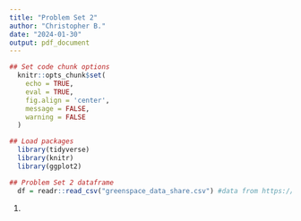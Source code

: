 ```yaml
---
title: "Problem Set 2"
author: "Christopher B."
date: "2024-01-30"
output: pdf_document
---
```


```r
## Set code chunk options
  knitr::opts_chunk$set(
    echo = TRUE,
    eval = TRUE,
    fig.align = 'center',
    message = FALSE,
    warning = FALSE
  )
```

```r
## Load packages
  library(tidyverse)
  library(knitr)
  library(ggplot2)

## Problem Set 2 dataframe
  df = readr::read_csv("greenspace_data_share.csv") #data from https://dataverse.harvard.edu/dataset.xhtml?persistentId=doi:10.7910/DVN/TMWYHB
```


1. 

